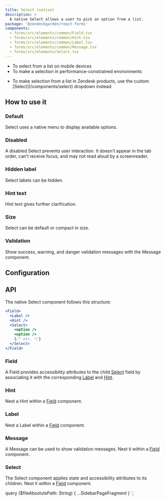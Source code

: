 ```yaml
---
title: Select (native)
description: >
  A native Select allows a user to pick an option from a list.
package: '@zendeskgarden/react-forms'
components:
  - forms/src/elements/common/Field.tsx
  - forms/src/elements/common/Hint.tsx
  - forms/src/elements/common/Label.tsx
  - forms/src/elements/common/Message.tsx
  - forms/src/elements/Select.tsx
---
```


<Usage>
  <Use>
    <ul>
      <li>To select from a list on mobile devices</li>
      <li>To make a selection in performance-constrained environments</li>
    </ul>
  </Use>
  <Misuse>
    <ul>
      <li>
        <Markdown>
          To make selection from a list in Zendesk products, use the custom
          [Select](/components/select) dropdown instead
        </Markdown>
      </li>
    </ul>
  </Misuse>
</Usage>

## How to use it

### Default

Select uses a native menu to display available options.


<CodeExample code={DefaultCode}>
  <Default />
</CodeExample>

### Disabled

A disabled Select prevents user interaction. It doesn’t appear in the tab order, can’t receive focus, and may not read
aloud by a screenreader.


<CodeExample code={DisabledCode}>
  <Disabled />
</CodeExample>

### Hidden label

Select labels can be hidden.


<CodeExample code={HiddenCode}>
  <Hidden />
</CodeExample>

### Hint text

Hint text gives further clarification.


<CodeExample code={HintCode}>
  <Hint />
</CodeExample>

### Size

Select can be default or compact in size.


<CodeExample code={SizeCode}>
  <Size />
</CodeExample>

### Validation

Show success, warning, and danger validation messages with the Message component.


<CodeExample code={ValidationCode}>
  <Validation />
</CodeExample>

## Configuration

<Configuration reactPackage={props.data.mdx.package} components={props.data.mdx.components} />

## API

The native Select component follows this structure:

```jsx
<Field>
  <Label />
  <Hint />
  <Select>
    <option />
    <option />
    {/* etc. */}
  </Select>
</Field>
```

### Field

<Component components={props.data.mdx.components} componentName="field" />

A Field provides accessibility attributes to the child [Select](#select) field by associating it
with the corresponding [Label](#label) and [Hint](#hint).

<PropSheet components={props.data.mdx.components} componentName="field" />

### Hint

<Component components={props.data.mdx.components} componentName="hint" />

Nest a Hint within a [Field](#field) component.

<PropSheet components={props.data.mdx.components} componentName="hint" />

### Label

<Component components={props.data.mdx.components} componentName="label" />

Nest a Label within a [Field](#field) component.

<PropSheet components={props.data.mdx.components} componentName="label" />

### Message

<Component components={props.data.mdx.components} componentName="message" />

A Message can be used to show validation messages. Nest it within a [Field](#field) component.

<PropSheet components={props.data.mdx.components} componentName="message" />

### Select

<Component components={props.data.mdx.components} componentName="select" />

The Select component applies state and accessibility attributes to its children. Nest it within a
[Field](#field) component.

<PropSheet components={props.data.mdx.components} componentName="select" />


  query ($fileAbsolutePath: String) {
    ...SidebarPageFragment
  }
`;
